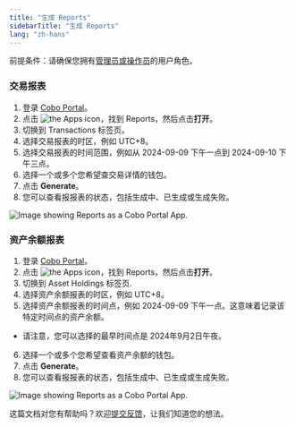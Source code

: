 ```yaml
---
title: "生成 Reports"
sidebarTitle: "生成 Reports"
lang: "zh-hans"
---
```


<Info>前提条件：请确保您拥有[管理员或操作员](/cn/portal/organization/roles-and-permissions)的用户角色。</Info>

### 交易报表

1. 登录 [Cobo Portal](https://portal.cobo.com/login)。
2. 点击 <img src="/cn/images/portal-apps/reports/apps.svg" className="icon" alt="the Apps icon"/>，找到 Reports，然后点击**打开**。
3. 切换到 Transactions 标签页。
4. 选择交易报表的时区，例如 UTC+8。
5. 选择交易报表的时间范围，例如从 2024-09-09 下午一点到 2024-09-10 下午三点。
6. 选择一个或多个您希望查交易详情的钱包。
7. 点击 **Generate**。
8. 您可以查看报报表的状态，包括生成中、已生成或生成失败。

<img src="/cn/images/portal-apps/reports/3.png" className="full_screen" alt="Image showing Reports as a Cobo Portal App."/>

### 资产余额报表

1. 登录 [Cobo Portal](https://portal.cobo.com/login)。
2. 点击 <img src="/cn/images/portal-apps/reports/apps.svg" className="icon" alt="the Apps icon"/>，找到 Reports，然后点击**打开**。
3. 切换到 Asset Holdings 标签页.
4. 选择资产余额报表的时区，例如 UTC+8。
5. 选择资产余额报表的时间点，例如 2024-09-09 下午一点。这意味着记录该特定时间点的资产余额。
- 请注意，您可以选择的最早时间点是 2024年9月2日午夜。
6. 选择一个或多个您希望查看资产余额的钱包。
7. 点击 **Generate**。
8. 您可以查看报报表的状态，包括生成中、已生成或生成失败。

<img src="/cn/images/portal-apps/reports/4.png" className="full_screen" alt="Image showing Reports as a Cobo Portal App."/>


<Tip>这篇文档对您有帮助吗？欢迎[提交反馈](https://forms.zohopublic.com/cobo/form/DocumentFeedbackForm/formperma/QvLOhxJv1_JMsJ-1dleZ8Itb_7rzN-LtgvsDdxosoVI?referrername=manuals)，让我们知道您的想法。</Tip>